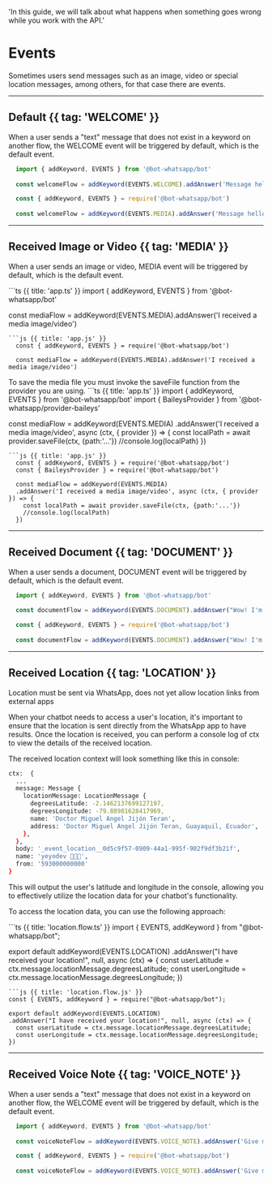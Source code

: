   'In this guide, we will talk about what happens when something goes wrong while you work with the API.'

# Events

Sometimes users send messages such as an image, video or special location messages, among others, for that case there are events.

---

## Default  {{ tag: 'WELCOME'  }}

When a user sends a "text" message that does not exist in a keyword on another flow, the WELCOME event will be triggered by default, which is the default event.
<CodeGroup>
```ts {{ title: 'app.ts' }}
  import { addKeyword, EVENTS } from '@bot-whatsapp/bot'
  
  const welcomeFlow = addKeyword(EVENTS.WELCOME).addAnswer('Message hello')
```
```js {{ title: 'app.js' }}
  const { addKeyword, EVENTS } = require('@bot-whatsapp/bot')
  
  const welcomeFlow = addKeyword(EVENTS.MEDIA).addAnswer('Message hello')
```
</CodeGroup>


---

## Received Image or Video {{ tag: 'MEDIA'  }}

When a user sends an image or video, MEDIA event will be triggered by default, which is the default event.

<CodeGroup>
```ts {{ title: 'app.ts' }}
  import { addKeyword, EVENTS } from '@bot-whatsapp/bot'
  
  const mediaFlow = addKeyword(EVENTS.MEDIA).addAnswer('I received a media image/video')
```
```js {{ title: 'app.js' }}
  const { addKeyword, EVENTS } = require('@bot-whatsapp/bot')
  
  const mediaFlow = addKeyword(EVENTS.MEDIA).addAnswer('I received a media image/video')
```
</CodeGroup>

<Note>
To save the media file you must invoke the saveFile function from the provider you are using.
</Note>

<CodeGroup>
```ts {{ title: 'app.ts' }}
  import { addKeyword, EVENTS } from '@bot-whatsapp/bot'
  import { BaileysProvider } from '@bot-whatsapp/provider-baileys'

  const mediaFlow = addKeyword<BaileysProvider>(EVENTS.MEDIA)
  .addAnswer('I received a media image/video', async (ctx, { provider }) => {
    const localPath = await provider.saveFile(ctx, {path:'...'})
    //console.log(localPath)
  })
```
```js {{ title: 'app.js' }}
  const { addKeyword, EVENTS } = require('@bot-whatsapp/bot')
  const { BaileysProvider } = require('@bot-whatsapp/bot')
  
  const mediaFlow = addKeyword(EVENTS.MEDIA)
  .addAnswer('I received a media image/video', async (ctx, { provider }) => {
    const localPath = await provider.saveFile(ctx, {path:'...'})
    //console.log(localPath)
  })
```
</CodeGroup>

---

## Received Document {{ tag: 'DOCUMENT'  }}

When a user sends a document, DOCUMENT event will be triggered by default, which is the default event.
<CodeGroup>
```ts {{ title: 'app.ts' }}
  import { addKeyword, EVENTS } from '@bot-whatsapp/bot'
  
  const documentFlow = addKeyword(EVENTS.DOCUMENT).addAnswer("Wow! I'm sorry I can't read this document right now")
```
```js {{ title: 'app.js' }}
  const { addKeyword, EVENTS } = require('@bot-whatsapp/bot')
  
  const documentFlow = addKeyword(EVENTS.DOCUMENT).addAnswer("Wow! I'm sorry I can't read this document right now")
```
</CodeGroup>

---

## Received Location {{ tag: 'LOCATION'  }}

<Note>
Location must be sent via WhatsApp, does not yet allow location links from external apps
</Note>

When your chatbot needs to access a user's location, it's important to ensure that the location is sent directly from the WhatsApp app to have results. Once the location is received, you can perform a console log of ctx to view the details of the received location.

The received location context will look something like this in console:

```bash
ctx:  {
  ...
  message: Message {
    locationMessage: LocationMessage {
      degreesLatitude: -2.1462137699127197,
      degreesLongitude: -79.88981628417969,
      name: 'Doctor Miguel Angel Jijón Teran',
      address: 'Doctor Miguel Angel Jijón Teran, Guayaquil, Ecuador',
    },
  },
  body: '_event_location__0d5c9f57-0909-44a1-995f-902f9df3b21f',
  name: 'yeyodev 👨🏾‍💻',
  from: '593000000000'
}
```

This will output the user's latitude and longitude in the console, allowing you to effectively utilize the location data for your chatbot's functionality.

To access the location data, you can use the following approach:

<CodeGroup>
```ts {{ title: 'location.flow.ts' }}
import { EVENTS, addKeyword } from "@bot-whatsapp/bot";

export default addKeyword(EVENTS.LOCATION)
.addAnswer("I have received your location!", null, async (ctx) => {
  const userLatitude = ctx.message.locationMessage.degreesLatitude;
  const userLongitude = ctx.message.locationMessage.degreesLongitude;
})
```
```js {{ title: 'location.flow.js' }}
const { EVENTS, addKeyword } = require("@bot-whatsapp/bot");

export default addKeyword(EVENTS.LOCATION)
.addAnswer("I have received your location!", null, async (ctx) => {
  const userLatitude = ctx.message.locationMessage.degreesLatitude;
  const userLongitude = ctx.message.locationMessage.degreesLongitude;
})
```
</CodeGroup>

---

## Received Voice Note {{ tag: 'VOICE_NOTE' }}

When a user sends a "text" message that does not exist in a keyword on another flow, the WELCOME event will be triggered by default, which is the default event.
<CodeGroup>
```ts {{ title: 'app.ts' }}
  import { addKeyword, EVENTS } from '@bot-whatsapp/bot'
  
  const voiceNoteFlow = addKeyword(EVENTS.VOICE_NOTE).addAnswer('Give me a second to hear you!')
```
```js {{ title: 'app.js' }}
  const { addKeyword, EVENTS } = require('@bot-whatsapp/bot')
  
  const voiceNoteFlow = addKeyword(EVENTS.VOICE_NOTE).addAnswer('Give me a second to hear you!')
```
</CodeGroup>
